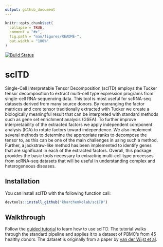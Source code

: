 ```yaml
---
output: github_document
---
```


<!-- README.md is generated from README.Rmd. Please edit that file -->

```r
knitr::opts_chunk$set(
  collapse = TRUE,
  comment = "#>",
  fig.path = "man/figures/README-",
  out.width = "100%"
)
```

<!-- badges: start -->
[![Build Status](https://travis-ci.com/kharchenkolab/scITD.svg?branch=master)](https://travis-ci.com/github/kharchenkolab/scITD)
<!-- badges: end -->

# scITD


Single-Cell Interpretable Tensor Decomposition (scITD) employs the Tucker tensor decomposition to extract multi-cell type expression programs from single-cell RNA-sequencing data. This tool is most useful for scRNA-seq datasets derived from many source donors. By rearranging the factor matrices and core tensor traditionally extracted with Tucker we create a biologically meaningful result that can be interpreted with standard methods such as gene set enrichment analysis (GSEA). To further improve interpretability of the extracted factors we apply independent component analysis (ICA) to rotate factors toward independence. We also implement several methods to determine the appropriate ranks to decompose the tensor to, as this can be one of the main challenges in using such a method. Further, a jackstraw-like method has been implemented to identify genes that are significant in each of the extracted factors. Overall, this package provides the basic tools necessary to extracting multi-cell type processes from scRNA-seq datasets that will be useful in understanding complex and heterogeneous diseases.

## Installation

You can install scITD with the following function call:

``` r
devtools::install_github("kharchenkolab/scITD")
```
## Walkthrough

Follow the [guided tutorial](https://htmlpreview.github.io/?https://raw.githubusercontent.com/kharchenkolab/scITD//master/doc/walkthrough.html) to learn how to use scITD. The tutorial walks through the standard pipeline and applies it to a dataset of PBMC's from 45 healthy donors. The dataset is originally from a paper by [van der Wijst et al](https://www.ncbi.nlm.nih.gov/pmc/articles/PMC5905669/).



